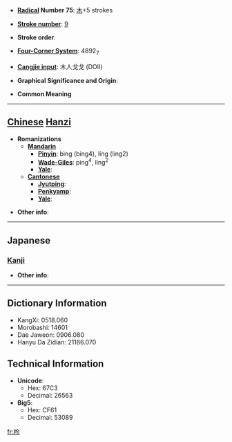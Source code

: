 * '''[[Wiktionary:Chinese radical index| Radical]] Number 75''': [[Wiktionary:Chinese radical index 木|木]]+5 strokes

* '''[[Wiktionary:Chinese total strokes index|Stroke number]]''': [[Wiktionary:Chinese total strokes index 9|9]]

* '''Stroke order''': 

* '''[[Wiktionary:Chinese four corner index|Four-Corner System]]''': 4892<sub>7</sub>

* '''[[Wiktionary:Chinese Cangjie index|Cangjie input]]''': 木人戈戈 (DOII)

* '''Graphical Significance and Origin''': 

* '''Common Meaning'''

----

== [[Chinese]] [[Hanzi]] ==

* '''Romanizations'''
** '''[[Mandarin]]'''
*** '''[[Pinyin]]''': bìng (bing4), líng (ling2)
*** '''[[Wade-Giles]]''': ping<sup>4</sup>, ling<sup>2</sup>
*** '''[[Yale]]''': 
** '''[[Cantonese]]'''
*** '''[[Jyutping]]''':
*** '''[[Penkyamp]]''': 
*** '''[[Yale]]''': 

* '''Other info''': 

----

==Japanese==
===[[Kanji]]===
{{kanji|on readings=[[れい]] (rei), [[りょう]] (ryō)|kun readings=}}

* '''Other info''':  

----

== Dictionary Information ==

* KangXi: 0518.060
* Morobashi: 14601
* Dae Jaweon: 0906.080
* Hanyu Da Zidian: 21186.070

== Technical Information ==

* '''Unicode''':
** Hex: 67C3
** Decimal: 26563
* '''Big5''':
** Hex: CF61
** Decimal: 53089

[[fr:柃]]